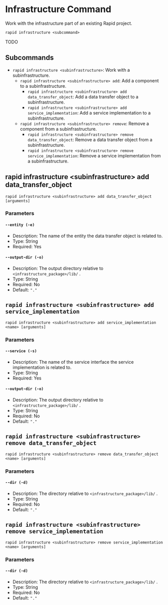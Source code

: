 # Infrastructure Command

Work with the infrastructure part of an existing Rapid project.

```
rapid infrastructure <subcommand>
```

TODO

## Subcommands

- `rapid infrastructure <subinfrastructure>`: Work with a subinfrastructure.
  - `rapid infrastructure <subinfrastructure> add`: Add a component to a subinfrastructure.
    - `rapid infrastructure <subinfrastructure> add data_transfer_object`: Add a data transfer object to a subinfrastructure.
    - `rapid infrastructure <subinfrastructure> add service_implementation`: Add a service implementation to a subinfrastructure.
  - `rapid infrastructure <subinfrastructure> remove`: Remove a component from a subinfrastructure.
    - `rapid infrastructure <subinfrastructure> remove data_transfer_object`: Remove a data transfer object from a subinfrastructure.
    - `rapid infrastructure <subinfrastructure> remove service_implementation`: Remove a service implementation from a subinfrastructure.

## rapid infrastructure &lt;subinfrastructure&gt; add data_transfer_object


```
rapid infrastructure <subinfrastructure> add data_transfer_object [arguments]
```

### Parameters

#### `--entity (-e)`

- Description: The name of the entity the data transfer object is related to.
- Type: String
- Required: Yes

#### `--output-dir (-o)`

- Description: The output directory relative to `<infrastructure_package>/lib/` .
- Type: String
- Required: No
- Default: `"."`

## `rapid infrastructure <subinfrastructure> add service_implementation`

```
rapid infrastructure <subinfrastructure> add service_implementation <name> [arguments]
```

### Parameters

#### `--service (-s)`

- Description: The name of the service interface the service implementation is related to.
- Type: String
- Required: Yes

#### `--output-dir (-o)`

- Description: The output directory relative to `<infrastructure_package>/lib/` .
- Type: String
- Required: No
- Default: `"."`

## `rapid infrastructure <subinfrastructure> remove data_transfer_object`

```
rapid infrastructure <subinfrastructure> remove data_transfer_object <name> [arguments]
```

### Parameters

#### `--dir (-d)`

- Description: The directory relative to `<infrastructure_package>/lib/` .
- Type: String
- Required: No
- Default: `"."`

## `rapid infrastructure <subinfrastructure> remove service_implementation`

```
rapid infrastructure <subinfrastructure> remove service_implementation <name> [arguments]
```

### Parameters

#### `--dir (-d)`

- Description: The directory relative to `<infrastructure_package>/lib/` .
- Type: String
- Required: No
- Default: `"."`
